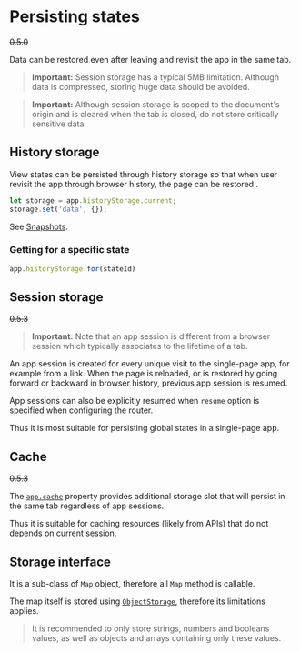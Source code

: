 <Module name="brew-js/extension/router" />

# Persisting states

~~0.5.0~~

Data can be restored even after leaving and revisit the app in the same tab.

> **Important:** Session storage has a typical 5MB limitation. Although data is compressed, storing huge data should be avoided.


> **Important:** Although session storage is scoped to the document's origin and is cleared when the tab is closed, do not store critically sensitive data.


## History storage

View states can be persisted through history storage so that when user revisit the app through browser history, the page can be restored .

```typescript
let storage = app.historyStorage.current;
storage.set('data', {});
```

See [Snapshots](/docs/router/snapshots).

### Getting for a specific state

```typescript
app.historyStorage.for(stateId)
```

## Session storage

~~0.5.3~~

> **Important:** Note that an app session is different from a browser session which typically associates to the lifetime of a tab.


An app session is created for every unique visit to the single-page app, for example from a link. When the page is reloaded, or is restored by going forward or backward in browser history, previous app session is resumed.

App sessions can also be explicitly resumed when `resume` option is specified when configuring the router.

Thus it is most suitable for persisting global states in a single-page app.

## Cache

~~0.5.3~~

The [`app.cache`](:) property provides additional storage slot that will persist in the same tab regardless of app sessions.

Thus it is suitable for caching resources (likely from APIs) that do not depends on current session.


## Storage interface

It is a sub-class of `Map` object, therefore all `Map` method is callable.

The map itself is stored using [`ObjectStorage`](:), therefore its limitations applies.

> It is recommended to only store strings, numbers and booleans values, as well as objects and arrays containing only these values.
